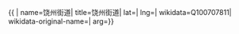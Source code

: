 {{ {{{1|PRC admin/showdata}}}|
name=饶州街道|
title=饶州街道|
lat=|
lng=|
wikidata=Q100707811|
wikidata-original-name=|
arg={{{arg|}}}}}